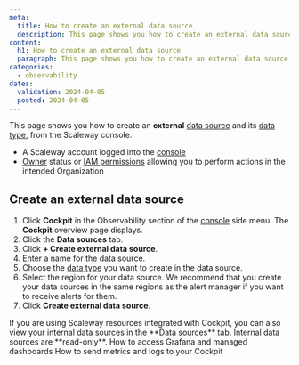 ```yaml
---
meta:
  title: How to create an external data source
  description: This page shows you how to create an external data source
content:
  h1: How to create an external data source
  paragraph: This page shows you how to create an external data source
categories:
  - observability
dates:
  validation: 2024-04-05
  posted: 2024-04-05
---
```


This page shows you how to create an **external** [data source](/observability/cockpit/concepts/#data-sources) and its [data type](/observability/cockpit/concepts/#data-types), from the Scaleway console.

<Macro id="requirements" />

  - A Scaleway account logged into the [console](https://console.scaleway.com)
  - [Owner](/identity-and-access-management/iam/concepts/#owner) status or [IAM permissions](/identity-and-access-management/iam/concepts/#permission) allowing you to perform actions in the intended Organization

## Create an external data source

1. Click **Cockpit** in the Observability section of the [console](https://console.scaleway.com/) side menu. The **Cockpit** overview page displays.
2. Click the **Data sources** tab.
3. Click **+ Create external data source**.
4. Enter a name for the data source.
5. Choose the [data type](/observability/cockpit/concepts/#data-types) you want to create in the data source.
6. Select the region for your data source.
    <Message type="tip">
      We recommend that you create your data sources in the same regions as the alert manager if you want to receive alerts for them.
    </Message>
7. Click **Create external data source**.

<Message type="note">
  If you are using Scaleway resources integrated with Cockpit, you can also view your internal data sources in the **Data sources** tab. Internal data sources are **read-only**.
</Message>

<Navigation title="See also">
  <PreviousButton to="/observability/cockpit/how-to/access-grafana-and-managed-dashboards/">How to access Grafana and managed dashboards</PreviousButton>
  <NextButton to="/observability/cockpit/how-to/send-metrics-logs-to-cockpit/">How to send metrics and logs to your Cockpit</NextButton>
</Navigation>